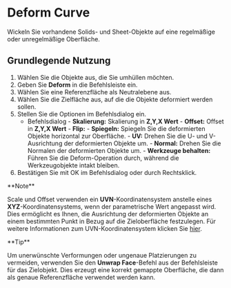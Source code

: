 
# Deform Curve

<Reference shortcut="" command="Deform" button="" />

Wickeln Sie vorhandene Solids- und Sheet-Objekte auf eine regelmäßige oder unregelmäßige Oberfläche.

## Grundlegende Nutzung

1. Wählen Sie die Objekte aus, die Sie umhüllen möchten.
2. Geben Sie **Deform** in die Befehlsleiste ein.
3. Wählen Sie eine Referenzfläche als Neutralebene aus.
4. Wählen Sie die Zielfläche aus, auf die die Objekte deformiert werden sollen.
5. Stellen Sie die Optionen im Befehlsdialog ein.
    - <Kst>Befehlsdialog</Kst>
          - **Skalierung:** Skalierung in **Z,Y,X Wert**
          - **Offset:** Offset in **Z,Y,X Wert**
          - **Flip:** 
                - **Spiegeln:** Spiegeln Sie die deformierten Objekte horizontal zur Oberfläche.
                - **UV:** Drehen Sie die U- und V-Ausrichtung der deformierten Objekte um.
                - **Normal:** Drehen Sie die Normalen der deformierten Objekte um.
          - **Werkzeuge behalten:** Führen Sie die Deform-Operation durch, während die Werkzeugobjekte intakt bleiben.
6. Bestätigen Sie mit OK im Befehlsdialog oder durch Rechtsklick.

<VideoPlayer fileName="deform-curve"/>

<Callout type="info" emoji="🗒️">
**Note**

Scale und Offset verwenden ein **UVN**-Koordinatensystem anstelle eines **XYZ**-Koordinatensystems, wenn der parametrische Wert angepasst wird. Dies ermöglicht es Ihnen, die Ausrichtung der deformierten Objekte an einem bestimmten Punkt in Bezug auf die Zieloberfläche festzulegen. Für weitere Informationen zum UVN-Koordinatensystem klicken Sie [hier](/cad-essentials/uvn-coordinate-system).

</Callout>

<Callout type="info" emoji="💡">
**Tip** 

Um unerwünschte Verformungen oder ungenaue Platzierungen zu vermeiden, verwenden Sie den **Unwrap Face**-Befehl aus der Befehlsleiste für das Zielobjekt. Dies erzeugt eine korrekt gemappte Oberfläche, die dann als genaue Referenzfläche verwendet werden kann.
    
<VideoPlayer fileName="deform-curve-unwrap"/>
</Callout>